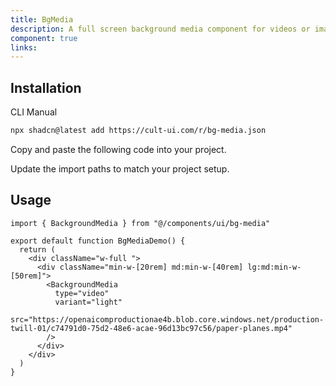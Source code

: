 ```yaml
---
title: BgMedia
description: A full screen background media component for videos or images
component: true
links:
---
```


<ComponentPreview
  name="bg-media-demo"
  className="[&_.preview>[data-orientation=vertical]]:sm:max-w-[70%]"
  description="All variations"
/>

## Installation

<CodeTabs>

<TabsList>
  <TabsTrigger value="cli">CLI</TabsTrigger>
  <TabsTrigger value="manual">Manual</TabsTrigger>
</TabsList>

<TabsContent value="cli">

```bash
npx shadcn@latest add https://cult-ui.com/r/bg-media.json
```

</TabsContent>

<TabsContent value="manual">

<Steps>

<Step>Copy and paste the following code into your project.</Step>

<ComponentSource name="bg-media" />

<Step>Update the import paths to match your project setup.</Step>

</Steps>

</TabsContent>

</CodeTabs>

## Usage

```tsx
import { BackgroundMedia } from "@/components/ui/bg-media"
```

```tsx
export default function BgMediaDemo() {
  return (
    <div className="w-full ">
      <div className="min-w-[20rem] md:min-w-[40rem] lg:md:min-w-[50rem]">
        <BackgroundMedia
          type="video"
          variant="light"
          src="https://openaicomproductionae4b.blob.core.windows.net/production-twill-01/c74791d0-75d2-48e6-acae-96d13bc97c56/paper-planes.mp4"
        />
      </div>
    </div>
  )
}
```
